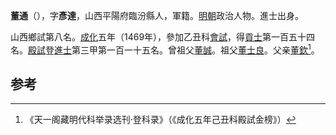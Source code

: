 '''董通'''（{{bd|1439年||？}}），字'''彥達'''，山西平陽府臨汾縣人，軍籍。[[明朝|明朝]]政治人物。進士出身。

山西鄉試第八名。[[成化|成化]]五年（1469年），參加乙丑科[[會試|會試]]，得[[貢士|貢士]]第一百五十四名。[[殿試|殿試]]登[[進士|進士]]第三甲第一百一十五名。曾祖父[[董誠|董誠]]。祖父[[董士良|董士良]]。父亲[[董欽|董欽]]<ref>《天一阁藏明代科举录选刊·登科录》（《成化五年己丑科殿試金榜》）</ref>。

==参考==
{{reflist}}
{{明朝人物小作品}}
{{成化五年己丑科殿試金榜}}